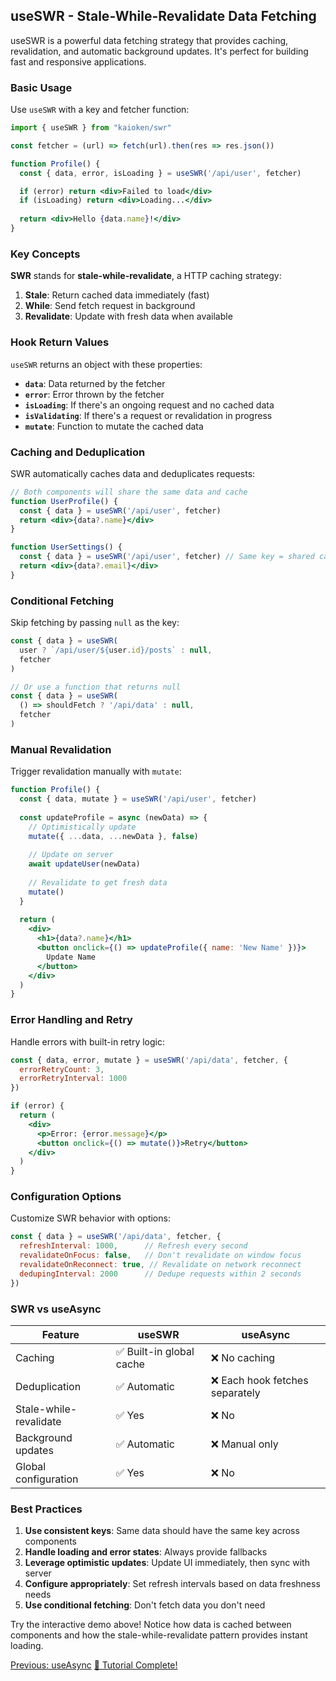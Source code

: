 
## useSWR - Stale-While-Revalidate Data Fetching

useSWR is a powerful data fetching strategy that provides caching, revalidation, and automatic background updates. It's perfect for building fast and responsive applications.

### Basic Usage

Use `useSWR` with a key and fetcher function:

```jsx
import { useSWR } from "kaioken/swr"

const fetcher = (url) => fetch(url).then(res => res.json())

function Profile() {
  const { data, error, isLoading } = useSWR('/api/user', fetcher)

  if (error) return <div>Failed to load</div>
  if (isLoading) return <div>Loading...</div>
  
  return <div>Hello {data.name}!</div>
}
```

### Key Concepts

**SWR** stands for **stale-while-revalidate**, a HTTP caching strategy:

1. **Stale**: Return cached data immediately (fast)
2. **While**: Send fetch request in background
3. **Revalidate**: Update with fresh data when available

### Hook Return Values

`useSWR` returns an object with these properties:

- **`data`**: Data returned by the fetcher
- **`error`**: Error thrown by the fetcher
- **`isLoading`**: If there's an ongoing request and no cached data
- **`isValidating`**: If there's a request or revalidation in progress
- **`mutate`**: Function to mutate the cached data

### Caching and Deduplication

SWR automatically caches data and deduplicates requests:

```jsx
// Both components will share the same data and cache
function UserProfile() {
  const { data } = useSWR('/api/user', fetcher)
  return <div>{data?.name}</div>
}

function UserSettings() {
  const { data } = useSWR('/api/user', fetcher) // Same key = shared cache
  return <div>{data?.email}</div>
}
```

### Conditional Fetching

Skip fetching by passing `null` as the key:

```jsx
const { data } = useSWR(
  user ? `/api/user/${user.id}/posts` : null,
  fetcher
)

// Or use a function that returns null
const { data } = useSWR(
  () => shouldFetch ? '/api/data' : null,
  fetcher
)
```

### Manual Revalidation

Trigger revalidation manually with `mutate`:

```jsx
function Profile() {
  const { data, mutate } = useSWR('/api/user', fetcher)
  
  const updateProfile = async (newData) => {
    // Optimistically update
    mutate({ ...data, ...newData }, false)
    
    // Update on server
    await updateUser(newData)
    
    // Revalidate to get fresh data
    mutate()
  }
  
  return (
    <div>
      <h1>{data?.name}</h1>
      <button onclick={() => updateProfile({ name: 'New Name' })}>
        Update Name
      </button>
    </div>
  )
}
```

### Error Handling and Retry

Handle errors with built-in retry logic:

```jsx
const { data, error, mutate } = useSWR('/api/data', fetcher, {
  errorRetryCount: 3,
  errorRetryInterval: 1000
})

if (error) {
  return (
    <div>
      <p>Error: {error.message}</p>
      <button onclick={() => mutate()}>Retry</button>
    </div>
  )
}
```

### Configuration Options

Customize SWR behavior with options:

```jsx
const { data } = useSWR('/api/data', fetcher, {
  refreshInterval: 1000,      // Refresh every second
  revalidateOnFocus: false,   // Don't revalidate on window focus
  revalidateOnReconnect: true, // Revalidate on network reconnect
  dedupingInterval: 2000      // Dedupe requests within 2 seconds
})
```

### SWR vs useAsync

<table>
  <thead>
    <tr>
      <th>Feature</th>
      <th>useSWR</th>
      <th>useAsync</th>
    </tr>
  </thead>
  <tbody>
    <tr>
      <td>Caching</td>
      <td>✅ Built-in global cache</td>
      <td>❌ No caching</td>
    </tr>
    <tr>
      <td>Deduplication</td>
      <td>✅ Automatic</td>
      <td>❌ Each hook fetches separately</td>
    </tr>
    <tr>
      <td>Stale-while-revalidate</td>
      <td>✅ Yes</td>
      <td>❌ No</td>
    </tr>
    <tr>
      <td>Background updates</td>
      <td>✅ Automatic</td>
      <td>❌ Manual only</td>
    </tr>
    <tr>
      <td>Global configuration</td>
      <td>✅ Yes</td>
      <td>❌ No</td>
    </tr>
  </tbody>
</table>

### Best Practices

1. **Use consistent keys**: Same data should have the same key across components
2. **Handle loading and error states**: Always provide fallbacks
3. **Leverage optimistic updates**: Update UI immediately, then sync with server
4. **Configure appropriately**: Set refresh intervals based on data freshness needs
5. **Use conditional fetching**: Don't fetch data you don't need

Try the interactive demo above! Notice how data is cached between components and how the stale-while-revalidate pattern provides instant loading.

<div className="flex justify-between">
  <a href="/tutorial/fetching/use-async" className="link-button">Previous: useAsync</a>
  <a href="/tutorial/introduction" className="link-button">🎉 Tutorial Complete!</a>
</div> 